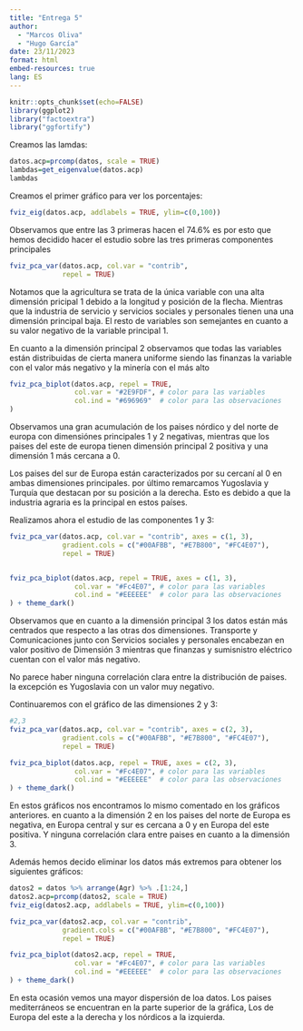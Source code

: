 ```yaml
---
title: "Entrega 5"
author:
  - "Marcos Oliva"
  - "Hugo García"
date: 23/11/2023
format: html
embed-resources: true
lang: ES
---
```


```r
knitr::opts_chunk$set(echo=FALSE)
library(ggplot2)
library("factoextra")
library("ggfortify")
```

Creamos las lamdas:

```r
datos.acp=prcomp(datos, scale = TRUE)
lambdas=get_eigenvalue(datos.acp)
lambdas
```

Creamos el primer gráfico para ver los porcentajes:

```r
fviz_eig(datos.acp, addlabels = TRUE, ylim=c(0,100))
```

Observamos que entre las 3 primeras hacen el 74.6% es por esto que hemos decidido hacer el estudio sobre las tres primeras componentes principales

```r
fviz_pca_var(datos.acp, col.var = "contrib",
             repel = TRUE) 
```

Notamos que la agricultura se trata de la única variable con una alta dimensión pricipal 1 debido a la longitud y posición de la flecha. Mientras que la industria de servicio y servicios sociales y personales tienen una una dimensión principal baja. El resto de variables son semejantes en cuanto a su valor negativo de la variable principal 1.

En cuanto a la dimensión principal 2 observamos que todas las variables están distribuidas de cierta manera uniforme siendo las finanzas la variable con el valor más negativo y la minería con el más alto

```r
fviz_pca_biplot(datos.acp, repel = TRUE,
                col.var = "#2E9FDF", # color para las variables
                col.ind = "#696969"  # color para las observaciones
)
```

Observamos una gran acumulación de los paises nórdico y del norte de europa con dimensiónes principales 1 y 2 negativas, mientras que los paises del este de europa tienen dimensión principal 2 positiva y una dimensión 1 más cercana a 0.

Los paises del sur de Europa están caracterizados por su cercaní al 0 en ambas dimensiones principales. por último remarcamos Yugoslavia y Turquía que destacan por su posición a la derecha. Esto es debido a que la industria agraria es la principal en estos países.

Realizamos ahora el estudio de las componentes 1 y 3:

```r
fviz_pca_var(datos.acp, col.var = "contrib", axes = c(1, 3),
             gradient.cols = c("#00AFBB", "#E7B800", "#FC4E07"),
             repel = TRUE)


fviz_pca_biplot(datos.acp, repel = TRUE, axes = c(1, 3),
                col.var = "#Fc4E07", # color para las variables
                col.ind = "#EEEEEE"  # color para las observaciones
) + theme_dark()

```

Observamos que en cuanto a la dimensión principal 3 los datos están más centrados que respecto a las otras dos dimensiones. Transporte y Comunicaciones junto con Servicios sociales y personales encabezan en valor positivo de Dimensión 3 mientras que finanzas y sumisnistro eléctrico cuentan con el valor más negativo.

No parece haber ninguna correlación clara entre la distribución de paises. la excepción es Yugoslavia con un valor muy negativo.

Continuaremos con el gráfico de las dimensiones 2 y 3:

```r
#2,3
fviz_pca_var(datos.acp, col.var = "contrib", axes = c(2, 3),
             gradient.cols = c("#00AFBB", "#E7B800", "#FC4E07"),
             repel = TRUE)

fviz_pca_biplot(datos.acp, repel = TRUE, axes = c(2, 3),
                col.var = "#Fc4E07", # color para las variables
                col.ind = "#EEEEEE"  # color para las observaciones
) + theme_dark()


```

En estos gráficos nos encontramos lo mismo comentado en los gráficos anteriores. en cuanto a la dimensión 2 en los paises del norte de Europa es negativa, en Europa central y sur es cercana a 0 y en Europa del este positiva. Y ninguna correlación clara entre paises en cuanto a la dimensión 3.

Además hemos decido eliminar los datos más extremos para obtener los siguientes gráficos:

```r
datos2 = datos %>% arrange(Agr) %>% .[1:24,]
datos2.acp=prcomp(datos2, scale = TRUE)
fviz_eig(datos2.acp, addlabels = TRUE, ylim=c(0,100))

fviz_pca_var(datos2.acp, col.var = "contrib",
             gradient.cols = c("#00AFBB", "#E7B800", "#FC4E07"),
             repel = TRUE)

fviz_pca_biplot(datos2.acp, repel = TRUE,
                col.var = "#Fc4E07", # color para las variables
                col.ind = "#EEEEEE"  # color para las observaciones
) + theme_dark()
```

En esta ocasión vemos una mayor dispersión de loa datos. Los paises mediterráneos se encuentran en la parte superior de la gráfica, Los de Europa del este a la derecha y los nórdicos a la izquierda.
